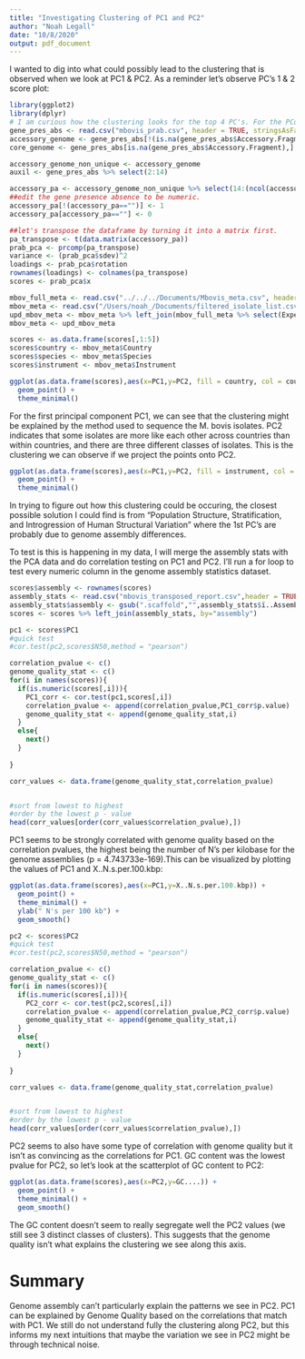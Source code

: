 ```yaml
---
title: "Investigating Clustering of PC1 and PC2"
author: "Noah Legall"
date: "10/8/2020"
output: pdf_document
---
```



I wanted to dig into what could possibly lead to the clustering that is observed when we look at PC1 & PC2. As a reminder let's observe PC's 1 & 2 score plot:

```r
library(ggplot2)
library(dplyr)
# I am curious how the clustering looks for the top 4 PC's. For the PCoA, we notice some strange clustering in the first 2 components, so I want to investigate if that is true as well. 
gene_pres_abs <- read.csv("mbovis_prab.csv", header = TRUE, stringsAsFactors = FALSE, row.names = "Gene")
accessory_genome <- gene_pres_abs[!(is.na(gene_pres_abs$Accessory.Fragment)),]
core_genome <- gene_pres_abs[is.na(gene_pres_abs$Accessory.Fragment),]

accessory_genome_non_unique <- accessory_genome
auxil <- gene_pres_abs %>% select(2:14)

accessory_pa <- accessory_genome_non_unique %>% select(14:(ncol(accessory_genome_non_unique)))
##edit the gene presence absence to be numeric.
accessory_pa[!(accessory_pa=="")] <- 1
accessory_pa[accessory_pa==""] <- 0

##let's transpose the dataframe by turning it into a matrix first. 
pa_transpose <- t(data.matrix(accessory_pa))
prab_pca <- prcomp(pa_transpose)
variance <- (prab_pca$sdev)^2
loadings <- prab_pca$rotation
rownames(loadings) <- colnames(pa_transpose)
scores <- prab_pca$x 
```

```r
mbov_full_meta <- read.csv("../../../Documents/Mbovis_meta.csv", header = TRUE,stringsAsFactors = FALSE)
mbov_meta <- read.csv("/Users/noah_/Documents/filtered_isolate_list.csv",header = TRUE, stringsAsFactors = FALSE)
upd_mbov_meta <- mbov_meta %>% left_join(mbov_full_meta %>% select(Experiment,Instrument,Center.Name,Collection_Date), by = c("Sample" = "Experiment"))
mbov_meta <- upd_mbov_meta

scores <- as.data.frame(scores[,1:5])
scores$country <- mbov_meta$Country
scores$species <- mbov_meta$Species
scores$instrument <- mbov_meta$Instrument

ggplot(as.data.frame(scores),aes(x=PC1,y=PC2, fill = country, col = country)) +
  geom_point() +
  theme_minimal()
```

For the first principal component PC1, we can see that the clustering might be explained by the method used to sequence the M. bovis isolates.  PC2 indicates that some isolates are more like each other across countries than within countries, and there are three different classes of isolates. This is the clustering we can observe if we project the points onto PC2. 

```r
ggplot(as.data.frame(scores),aes(x=PC1,y=PC2, fill = instrument, col = instrument)) +
  geom_point() +
  theme_minimal()
```

In trying to figure out how this clustering could be occuring, the closest possible solution I could find is from "Population Structure, Stratification, and Introgression of Human Structural Variation" where the 1st PC's are probably due to genome assembly differences.

To test is this is happening in my data, I will merge the assembly stats with the PCA data and do correlation testing on PC1 and PC2. I'll run a for loop to test every numeric column in the genome assembly statistics dataset. 

```r
scores$assembly <- rownames(scores)
assembly_stats <- read.csv("mbovis_transposed_report.csv",header = TRUE)
assembly_stats$assembly <- gsub(".scaffold","",assembly_stats$ï..Assembly)
scores <- scores %>% left_join(assembly_stats, by="assembly")
```

```r
pc1 <- scores$PC1
#quick test
#cor.test(pc2,scores$N50,method = "pearson")

correlation_pvalue <- c()
genome_quality_stat <- c()
for(i in names(scores)){
  if(is.numeric(scores[,i])){
    PC1_corr <- cor.test(pc1,scores[,i])
    correlation_pvalue <- append(correlation_pvalue,PC1_corr$p.value)
    genome_quality_stat <- append(genome_quality_stat,i)
  }
  else{
    next()
  }
  
}

corr_values <- data.frame(genome_quality_stat,correlation_pvalue)


#sort from lowest to highest
#order by the lowest p - value
head(corr_values[order(corr_values$correlation_pvalue),])
```

PC1 seems to be strongly correlated with genome quality based on the correlation pvalues, the highest being the number of N's per kilobase for the genome assemblies (p = 4.743733e-169).This can be visualized by plotting the values of PC1 and X..N.s.per.100.kbp: 

```r

ggplot(as.data.frame(scores),aes(x=PC1,y=X..N.s.per.100.kbp)) +
  geom_point() +
  theme_minimal() +
  ylab(" N's per 100 kb") +
  geom_smooth()

```


```r
pc2 <- scores$PC2
#quick test
#cor.test(pc2,scores$N50,method = "pearson")

correlation_pvalue <- c()
genome_quality_stat <- c()
for(i in names(scores)){
  if(is.numeric(scores[,i])){
    PC2_corr <- cor.test(pc2,scores[,i])
    correlation_pvalue <- append(correlation_pvalue,PC2_corr$p.value)
    genome_quality_stat <- append(genome_quality_stat,i)
  }
  else{
    next()
  }
  
}

corr_values <- data.frame(genome_quality_stat,correlation_pvalue)


#sort from lowest to highest
#order by the lowest p - value
head(corr_values[order(corr_values$correlation_pvalue),])
```

PC2 seems to also have some type of correlation with genome quality but it isn't as convincing as the correlations for PC1. GC content was the lowest pvalue for PC2, so let's look at the scatterplot of GC content to PC2:

```r

ggplot(as.data.frame(scores),aes(x=PC2,y=GC....)) +
  geom_point() +
  theme_minimal() +
  geom_smooth()

```

The GC content doesn't seem to really segregate well the PC2 values (we still see 3 distinct classes of clusters). This suggests that the genome quality isn't what explains the clustering we see along this axis.

# Summary 

Genome assembly can't particularly explain the patterns we see in PC2. PC1 can be explained by Genome Quality based on the correlations that match with PC1. We still do not understand fully the clustering along PC2, but this informs my next intuitions that maybe the variation we see in PC2 might be through technical noise.
